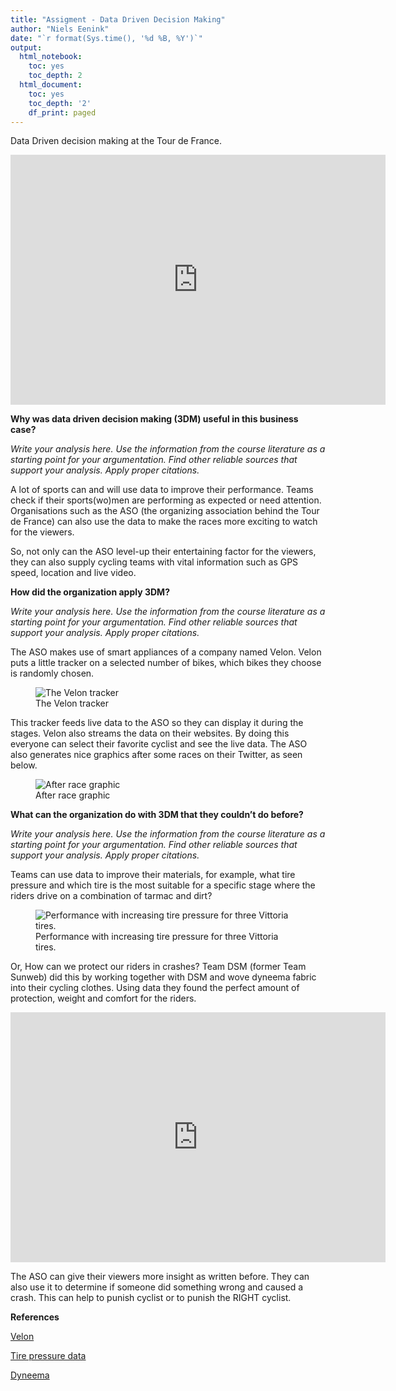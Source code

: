 ```yaml
---
title: "Assigment - Data Driven Decision Making"
author: "Niels Eenink"
date: "`r format(Sys.time(), '%d %B, %Y')`"
output:
  html_notebook:
    toc: yes
    toc_depth: 2
  html_document:
    toc: yes
    toc_depth: '2'
    df_print: paged
---
```


Data Driven decision making at the Tour de France.

<iframe width="600" height="400" src="https://www.youtube.com/embed/6Quj7AiH9tA?start=56" title="YouTube video player" frameborder="0" allow="accelerometer; autoplay; clipboard-write; encrypted-media; gyroscope; picture-in-picture" allowfullscreen data-external="1"></iframe>


**Why was data driven decision making (3DM) useful in this business case?**

*Write your analysis here. Use the information from the course literature as a starting point for your argumentation. Find other reliable sources that support your analysis. Apply proper citations.*

A lot of sports can and will use data to improve their performance. Teams check if their sports(wo)men are performing as expected or need attention. Organisations such as the ASO (the organizing association behind the Tour de France) can also use the data to make the races more exciting to watch for the viewers.

So, not only can the ASO level-up their entertaining factor for the viewers, they can also supply cycling teams with vital information such as GPS speed, location and live video.

**How did the organization apply 3DM?**

*Write your analysis here. Use the information from the course literature as a starting point for your argumentation. Find other reliable sources that support your analysis. Apply proper citations.*

The ASO makes use of smart appliances of a company named Velon. Velon puts a little tracker on a selected number of bikes, which bikes they choose is randomly chosen.

![The Velon tracker](https://images.squarespace-cdn.com/content/v1/5c6d81d87d0c91244a74be71/1551209313039-BV60R3OWN9FFSVB19GVN/Device+on+bike+1500x2000.jpg?format=500w)

This tracker feeds live data to the ASO so they can display it during the stages. Velon also streams the data on their websites. By doing this everyone can select their favorite cyclist and see the live data.
The ASO also generates nice graphics after some races on their Twitter, as seen below.

![After race graphic](https://images.squarespace-cdn.com/content/v1/5c6d81d87d0c91244a74be71/1551210296746-FI3ZZMRJ1VF9JID0HJ53/IMG_2201.JPG?format=500w)

**What can the organization do with 3DM that they couldn’t do before?**

*Write your analysis here. Use the information from the course literature as a starting point for your argumentation. Find other reliable sources that support your analysis. Apply proper citations.*

Teams can use data to improve their materials, for example, what tire pressure and which tire is the most suitable for a specific stage where the riders drive on a combination of tarmac and dirt?

![Performance with increasing tire pressure for three Vittoria tires.](https://www.renehersecycles.com/wp-content/uploads/2015/01/tire_pressure-600x240.jpg)

Or, How can we protect our riders in crashes? Team DSM (former Team Sunweb) did this by working together with DSM and wove dyneema fabric into their cycling clothes. Using data they found the perfect amount of protection, weight and comfort for the riders.

<iframe width="600" height="400" src="https://www.youtube.com/embed/qV1cGum_egQ" title="YouTube video player" frameborder="0" allow="accelerometer; autoplay; clipboard-write; encrypted-media; gyroscope; picture-in-picture" allowfullscreen data-external="1"></iframe>

The ASO can give their viewers more insight as written before. They can also use it to determine if someone did something wrong and caused a crash. This can help to punish cyclist or to punish the RIGHT cyclist.

**References**

[Velon](https://www.velon.cc/about-velon)

[Tire pressure data](https://www.renehersecycles.com/tire-pressure-data-and-details/)

[Dyneema](https://www.velonews.com/events/tour-de-france/team-sunweb-jerseys-feature-dyneema-for-added-protection/)